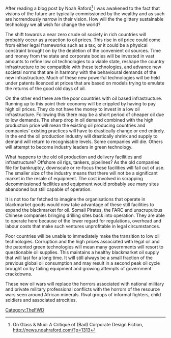 {{TheFWD header}}{{DISPLAYTITLE:87. Bootleg Oil - Al Razi Masri}}
After reading a blog post by Noah Raford<ref>On Glass & Mud: A Critique of (Bad) Corporate Design Fiction, http://news.noahraford.com/?p=1313</ref> I was awakened to the fact that visions of the future are typically commissioned by the wealthy and as such are horrendously narrow in their vision. How will the the glittery sustainable technology we all wish for change the world?

The shift towards a near zero crude oil society in rich countries will probably occur as a reaction to oil prices. This rise in oil price could come from either legal frameworks such as a tax, or it could be a physical constraint brought on by the depletion of the convenient oil sources. Time and money from the state and corporate bodies will be invested in vast amounts to refine low oil technologies to a viable state, reshape the country infrastructure to be compatible with these technologies, and advance new societal norms that are in harmony with the behavioural demands of the new infrastructure. Much of these new powerful technologies will be held under patents licenced at prices that are based on models trying to emulate the returns of the good old days of oil. 

On the other end there are the poor countries  with oil based infrastructure. Running up to this point their economy will be crippled by having to pay high oil prices. They do not have the money to invest in a low oil infrastructure. Following this there may be a short period of cheaper oil due to low demands. The sharp drop in oil demand combined with the high production price will mean the existing oil producing countries and companies’ existing practices will have to drastically change or end entirely. In the end the oil production industry will drastically shrink and supply to demand will return to recognisable levels. Some companies will die. Others will attempt to become industry leaders in green technology.

What happens to the old oil production and delivery facilities and infrastructure? Offshore oil rigs, tankers, pipelines? As the old companies file for bankruptcy, downscale or re-focus these facilities will fall out of use. The smaller size of the industry means that there will not be a significant market in the resale of equipment. The cost involved in scrapping decommissioned facilities and equipment would probably see many sites abandoned but still capable of operation. 

It is not too far fetched to imagine the organisations that operate in blackmarket goods would now take advantage of these still facilities to expand the blackmarket for oil. Somali Pirates, the FARC and unscrupulous Chinese companies bringing drilling sites back into operation. They are able to operate here because of the lower regard for regulations, overhead and labour costs that make such ventures unprofitable in legal circumstances. 

Poor countries will be unable to immediately make the transition to low oil technologies. Corruption and the high prices associated with legal oil and the patented green technologies will mean many governments will resort to questionable oil supplies. This maintains a healthy blackmarket oil supply that will last for a long time. It will still always be a small fraction of the previous global oil consumption and may result in a second peak oil cycle brought on by failing equipment and growing attempts of government crackdowns.

These new oil wars will replace the horrors associated with national military and private military professional conflicts with the horrors of the resource wars seen around African minerals. Rival groups of informal fighters, child soldiers and associated atrocities.

{{TheFWD references}}

[[Category:TheFWD]]